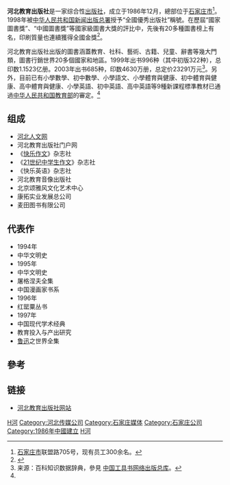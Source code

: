 {{expand|time=2013-05-19T11:27:42+00:00}}

'''河北教育出版社'''是一家综合性[[出版社|出版社]]，成立于1986年12月，總部位于[[石家庄市|石家庄市]]<ref>[[石家庄市|石家庄市]]联盟路705号，现有员工300余名。</ref>。1998年被[[中华人民共和国新闻出版总署|中华人民共和国新闻出版总署]]授予“全國優秀出版社”稱號。在歷屆“國家圖書獎”、“中國圖書獎”等國家級圖書大獎的評比中，先後有20多種圖書榜上有名，印刷質量也連續獲得全國金獎<ref name="博客來">{{Cite web|url=http://www.books.com.tw/exep/pub_book.php?pubid=0000000018|2=|title=出版社專區－{{subst:PAGENAME}}|location=台北|publisher=博客來簡體字館|accessdate=2013-06-21|quote=始終堅持“為教育服務、以教育興社”的理念，注重教材建設……已成為全國重要的教材出版基地之一。注重人文社科圖書出版，推轂文化，廣受贊譽。|archive-date=2012-05-02|archive-url=https://web.archive.org/web/20120502164525/http://www.books.com.tw/exep/pub_book.php?pubid=0000000018|dead-url=no}}</ref>。

河北教育出版社出版的圖書涵蓋教育、社科、藝術、古籍、兒童、辭書等幾大門類，圖書行銷世界20多個國家和地區。1999年出书996种（其中初版322种），总印数1.1523亿册。2003年出书685种，印数4630万册，总定价23291万元<ref>来源：百科知识数据辞典，參見 [http://gongjushu.cnki.net/refbook/basicsearch.aspx?kw=%E6%B2%B3%E5%8C%97%E6%95%99%E8%82%B2%E5%87%BA%E7%89%88%E7%A4%BE 中国工具书网络出版总库]。</ref>。另外，目前已有小學數學、初中數學、小學語文、小學體育與健康、初中體育與健康、高中體育與健康、小學英語、初中英語、高中英語等9種新課程標準教材已通過[[中华人民共和国教育部|中华人民共和国教育部]]的審定。<ref name="博客來" />

== 组成 ==
* [[河北人文网|河北人文网]]
* 河北教育出版社门户网
* 《[[快乐作文|快乐作文]]》杂志社
* 《[[21世纪中学生作文|21世纪中学生作文]]》杂志社
* 《快乐英语》杂志社
* 河北教育音像出版社
* 北京颂雅风文化艺术中心
* 康拓实业发展总公司
* 麦田图书有限公司

== 代表作 ==
* 1994年
* 中华文明史 
* 1995年
* 中华文明史
* 屠格涅夫全集
* 中国漫画家书系
* 1996年
* 红罂粟丛书
* 1997年
* 中国现代学术经典 
* 教育投入与产出研究 
* [[鲁迅|鲁迅]]之世界全集

==參考==
{{Reflist|2}}

== 链接 ==
* [https://web.archive.org/web/20110728005518/http://www.hbep.com/styles/bzz/default.php 河北教育出版社网站]
{{newspaper-stub}}

[[Category:中华人民共和国出版社|H河]]
[[Category:河北传媒公司|Category:河北传媒公司]]
[[Category:石家庄媒体|Category:石家庄媒体]]
[[Category:石家庄公司|Category:石家庄公司]]
[[Category:1986年中國建立|Category:1986年中國建立]]
[[Category:1986年成立的公司|H河]]